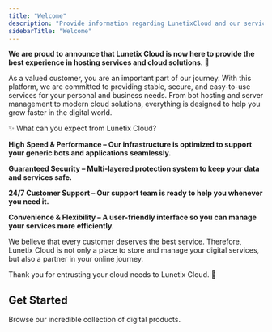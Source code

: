 ```yaml
---
title: "Welcome"
description: "Provide information regarding LunetixCloud and our services."
sidebarTitle: "Welcome"
---
```


**We are proud to announce that Lunetix Cloud is now here to provide the best experience in hosting services and cloud solutions**. 🎉

As a valued customer, you are an important part of our journey. With this platform, we are committed to providing stable, secure, and easy-to-use services for your personal and business needs. From bot hosting and server management to modern cloud solutions, everything is designed to help you grow faster in the digital world.

✨ What can you expect from Lunetix Cloud?

**High Speed ​​& Performance – Our infrastructure is optimized to support your generic bots and applications seamlessly.**

**Guaranteed Security – Multi-layered protection system to keep your data and services safe.**

**24/7 Customer Support – Our support team is ready to help you whenever you need it.**

**Convenience & Flexibility – A user-friendly interface so you can manage your services more efficiently.**

We believe that every customer deserves the best service. Therefore, Lunetix Cloud is not only a place to store and manage your digital services, but also a partner in your online journey.

Thank you for entrusting your cloud needs to Lunetix Cloud. 🚀

## Get Started

<Card title="Go to visit Lunetix Cloud" icon="rocket-launch" iconType="regular" href="https://lunetix.cloud">
  Browse our incredible collection of digital products.
</Card>